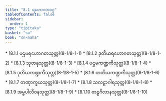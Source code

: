 ```yaml
---
title: "8.1 ရဟောဂတဝဂ္ဂ"
tableOfContents: false
sidebar:
  order: 1
type: "tipitaka"
basket: "su"
book: "sn-maha"
---
```



<DynamicBreadcrumb />



<TableOfContents book="sn-maha" section="8.1">
* [8.1.1 ပဌမရဟောဂတသုတ္တ](8-1/8-1-1)
* [8.1.2 ဒုတိယရဟောဂတသုတ္တ](8-1/8-1-2)
* [8.1.3 သုတနုသုတ္တ](8-1/8-1-3)
* [8.1.4 ပဌမကဏ္ဍကီသုတ္တ](8-1/8-1-4)
* [8.1.5 ဒုတိယကဏ္ဍကီသုတ္တ](8-1/8-1-5)
* [8.1.6 တတိယကဏ္ဍကီသုတ္တ](8-1/8-1-6)
* [8.1.7 တဏှာက္ခယသုတ္တ](8-1/8-1-7)
* [8.1.8 သလဠာဂါရသုတ္တ](8-1/8-1-8)
* [8.1.9 အမ္ဗပါလိဝနသုတ္တ](8-1/8-1-9)
* [8.1.10 ဗာဠှဂိလာနသုတ္တ](8-1/8-1-10)
</TableOfContents>